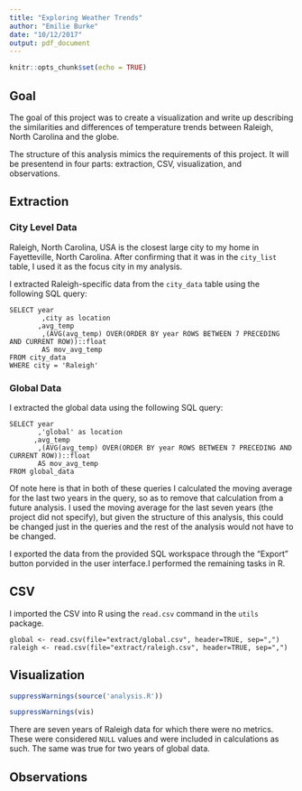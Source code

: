 ```yaml
---
title: "Exploring Weather Trends"
author: "Emilie Burke"
date: "10/12/2017"
output: pdf_document
---
```


```r
knitr::opts_chunk$set(echo = TRUE)
```

## Goal

The goal of this project was to create a visualization and write up describing the similarities and differences of temperature trends between Raleigh, North Carolina and the globe. 

The structure of this analysis mimics the requirements of this project. It will be presentend in four parts: extraction, CSV, visualization, and observations. 

## Extraction

### City Level Data

Raleigh, North Carolina, USA is the closest large city to my home in Fayetteville, North Carolina. After confirming that it was in the `city_list` table, I used it as the focus city in my analysis. 

I extracted Raleigh-specific data from the `city_data` table using the following SQL query:

```
SELECT year
	    ,city as location
       ,avg_temp
	    ,(AVG(avg_temp) OVER(ORDER BY year ROWS BETWEEN 7 PRECEDING AND CURRENT ROW))::float 
	    AS mov_avg_temp
FROM city_data
WHERE city = 'Raleigh'
```

### Global Data

I extracted the global data using the following SQL query:

```
SELECT year
	   ,'global' as location
      ,avg_temp
	   ,(AVG(avg_temp) OVER(ORDER BY year ROWS BETWEEN 7 PRECEDING AND CURRENT ROW))::float 
	   AS mov_avg_temp
FROM global_data
```

Of note here is that in both of these queries I calculated the moving average for the last two years in the query, so as to remove that calculation from a future analysis. I used the moving average for the last seven years (the project did not specify), but given the structure of this analysis, this could be changed just in the queries and the rest of the analysis would not have to be changed. 



I exported the data from the provided SQL workspace through the "Export" button porvided in the user interface.I performed the remaining tasks in R. 

## CSV

I imported the CSV into R using the `read.csv` command in the `utils` package. 
```
global <- read.csv(file="extract/global.csv", header=TRUE, sep=",")
raleigh <- read.csv(file="extract/raleigh.csv", header=TRUE, sep=",")
```
 
## Visualization 
```r
suppressWarnings(source('analysis.R'))
```
```r
suppressWarnings(vis)
```
There are seven years of Raleigh data for which there were no metrics. These were considered `NULL` values and were included in calculations as such. The same was true for two years of global data.

## Observations
